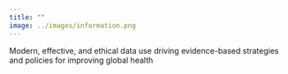 ```yaml
---
title: ""
image: ../images/information.png
---
```


Modern, effective, and ethical data use driving evidence-based strategies and policies for improving global health
